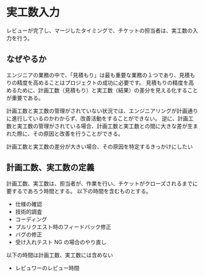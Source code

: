 # 実工数入力

レビューが完了し、マージしたタイミングで、チケットの担当者は、実工数の入力を行う。

## なぜやるか

エンジニアの業務の中で、「見積もり」は最も重要な業務の１つであり、見積もりの精度を高めることはプロジェクトの成功に必要です。
見積もりの精度を高めるために、計画工数（見積もり）と実工数（結果）の差分を見える化することが重要である。

計画工数と実工数の管理がされていない状況では、エンジニアリングが計画通りに進行しているのかわからず、改善活動をすることができない。
逆に、計画工数と実工数の管理がされている場合、計画工数と実工数との間に大きな差が生まれた際に、その原因と改善を行うことができる。

<Info>
  計画工数と実工数の差分が大きい場合、その原因を特定するきっかけにしたい
</Info>

## 計画工数、実工数の定義

計画工数、実工数は、担当者が、作業を行い、チケットがクローズされるまでに要するであろう時間とする。
以下の時間を含むものとする。

- 仕様の確認
- 技術的調査
- コーディング
- プルリクエスト時のフィードバック修正
- バグの修正
- 受け入れテスト NG の場合のやり直し

以下の時間は計画工数、実工数には含めない

- レビュワーのレビュー時間
